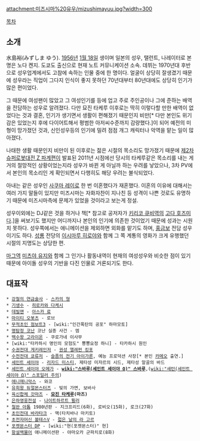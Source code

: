 attachment:미즈시마%20유우/mizushimayuu.jpg?width=300

[[목차]]

== 소개 ==
水島裕(みずしま ゆう). [[1956년]] [[1월 18일]] 생이며 일본의 성우, 탤런트, 나레이터로 본명은 노다 켄지. 도쿄도 출신으로 현재 노트 커뮤니케이션 소속. 데뷔는 1970년대 후반으로 성우업계에서도 고참에 속하는 인물 중에 한 명이다. 얼굴이 상당히 잘생겼기 때문에 성우라는 직업이 그다지 인식이 좋지 못하던 70년대부터 80년대에도 상당히 인기가 많은 편이었다.

그 때문에 여성팬이 많았고 그 여성인기를 등에 업고 주로 주인공이나 그에 준하는 배역을 전담하는 성우로 알려졌다. 다만 묘진 타케루 이후로는 딱히 이렇다할 만한 배역이 없었다는 것과 결혼, 인기가 생기면서 생활이 편해졌기 때문인지 비만[* 다만 본인도 위기감은 있었는지 후에 다이어트해서 평범한 아저씨수준까지 감량했다.]이 되어 예전의 미형이 망가졌던 것과, 신인성우등의 인기에 밀려 점점 개그 캐릭터나 악역을 맡는 일이 많아졌다.

나태한 생활 때문인지 비만이 된 이후로는 젊은 시절의 목소리도 망가졌기 때문에 [[제2차 슈퍼로봇대전 Z 파계편]]이 발표된 2011년 시점에선 당시의 타케루같은 목소리를 내는 게 거의 절망적인 상황이었는지라 성우가 바뀐 게 아닐까 하는 우려를 낳았으나, 3차 PV에서 본인의 목소리인 게 확인되면서 다행히도 해당 우려는 불식되었다.

아내는 같은 성우인 [[사쿠마 레이]]로 한 번 이혼했다가 재혼했다. 이혼의 이유에 대해서는 여러 가지 말들이 있지만 미즈시마는 자화자찬이 지나친 등 성격이 나쁜 것로도 유명하기 때문에 미즈시마측에 문제가 있었을 것이라고 보는게 정설.

성우이외에는 DJ같은 것을 하거나 책[* 참고로 공저자가 [[키리코 큐비]]역의 [[고다 호즈미]]다.]을 써보기도 했지만 어디까지나 본인의 인기에 의존한 것이었기 때문에 성과는 시원치 못하다. 성우쪽에서는 애니메이션을 제외하면 외화를 맡기도 하며,  [[홍금보]] 전담 성우이기도 하다. [[성룡]] 전당의 [[이시마루 히로야]]와 함께 그 쪽 계통의 영화가 크게 유행했던 시절의 지명도는 상당한 편.

[[마그]]역 [[미츠야 유지]]와 함께 그 인기나 활동내역이 현재의 여성성우와 비슷한 점이 있기 때문에 아이돌 성우의 기반을 다진 인물로 거론되기도 한다.

== 대표작 ==
 * [[강철의 연금술사]] - [[스카의 형]]
 * [[기생수]] - [[히로카와 다케시]]
 * [[데빌맨]] - [[아스카 료]]
 * [[마이티 오봇츠]] - 로브
 * [[무적초인 점보트3]] - [wiki:"인간폭탄의 공포" 하마모토]
 * [[명탐정 코난]] 코난 실종 사건 - 엠
 * [[백수왕 고라이온]] - 쿠로가네 이사무
 * [wiki:"타카하시 명인의 모험도" 뿅뿅요정 하니] - 타카하시 원인
 * [[수권전대 게키레인저]] - [[권성 엘레펀 킹포]]
 * [[수전전대 쿄류저]] - [[슬픔의 전기 아이가론]], 예능 프로덕션 사장[* 본인 [[카메오]] 출연.]
 * [[세인트 세이야]] - [[리자드 미스티]], 제타성 미자르의 시드, 제타성 알골의 바드
 * [[세인트 세이야 오메가]] - '''[[wiki:"스바루(세인트 세이야 Ω)" 스바루]]''',([[wiki:"새턴(세인트 세이야 Ω)" 스포일러 주의]])
 * [[애니매니악스]] - 와코
 * [[유희왕 듀얼몬스터즈]] - 빛의 가면, 보바사
 * [[육신합체 갓마즈]] - '''[[묘진 타케루]](마즈)'''
 * [[은하영웅전설]] - [[나이트하르트 뮐러]]
 * [[철완 아톰]] 1980년판 - 지크프리드(6화), 로비오(15화), 로크(27화)
 * [[초인전대 바라타크]] - 맥(타치바나 마키토)
 * [[초전자머신 볼테스V]] - [[고우 켄타로|젋은 날의 라 고르]]
 * [[포켓몬스터 DP]] - [wiki:"현(포켓몬스터)" 현]
 * [[항설백물어]] 애니메이션판 - 야마오카 군파치로(8화) 
